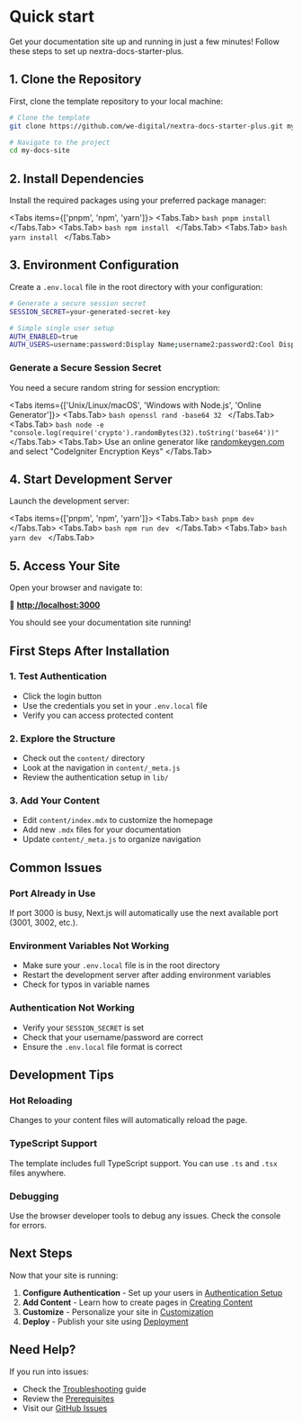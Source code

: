 
# Quick start

Get your documentation site up and running in just a few minutes! Follow these steps to set up nextra-docs-starter-plus.

## 1. Clone the Repository

First, clone the template repository to your local machine:

```bash
# Clone the template
git clone https://github.com/we-digital/nextra-docs-starter-plus.git my-docs-site

# Navigate to the project
cd my-docs-site
```

## 2. Install Dependencies

Install the required packages using your preferred package manager:

<Tabs items={['pnpm', 'npm', 'yarn']}>
  <Tabs.Tab>
    ```bash
    pnpm install
    ```
  </Tabs.Tab>
  <Tabs.Tab>
    ```bash
    npm install
    ```
  </Tabs.Tab>
  <Tabs.Tab>
    ```bash
    yarn install
    ```
  </Tabs.Tab>
</Tabs>

## 3. Environment Configuration

Create a `.env.local` file in the root directory with your configuration:

```bash
# Generate a secure session secret
SESSION_SECRET=your-generated-secret-key

# Simple single user setup
AUTH_ENABLED=true
AUTH_USERS=username:password:Display Name;username2:password2:Cool Display Name 2;
```

### Generate a Secure Session Secret

You need a secure random string for session encryption:

<Tabs items={['Unix/Linux/macOS', 'Windows with Node.js', 'Online Generator']}>
  <Tabs.Tab>
    ```bash
    openssl rand -base64 32
    ```
  </Tabs.Tab>
  <Tabs.Tab>
    ```bash
    node -e "console.log(require('crypto').randomBytes(32).toString('base64'))"
    ```
  </Tabs.Tab>
  <Tabs.Tab>
    Use an online generator like [randomkeygen.com](https://randomkeygen.com/) and select "CodeIgniter Encryption Keys"
  </Tabs.Tab>
</Tabs>

## 4. Start Development Server

Launch the development server:

<Tabs items={['pnpm', 'npm', 'yarn']}>
  <Tabs.Tab>
    ```bash
    pnpm dev
    ```
  </Tabs.Tab>
  <Tabs.Tab>
    ```bash
    npm run dev
    ```
  </Tabs.Tab>
  <Tabs.Tab>
    ```bash
    yarn dev
    ```
  </Tabs.Tab>
</Tabs>

## 5. Access Your Site

Open your browser and navigate to:

🎉 **[http://localhost:3000](http://localhost:3000)**

You should see your documentation site running!

## First Steps After Installation

### 1. Test Authentication
- Click the login button
- Use the credentials you set in your `.env.local` file
- Verify you can access protected content

### 2. Explore the Structure
- Check out the `content/` directory
- Look at the navigation in `content/_meta.js`
- Review the authentication setup in `lib/`

### 3. Add Your Content
- Edit `content/index.mdx` to customize the homepage
- Add new `.mdx` files for your documentation
- Update `content/_meta.js` to organize navigation

## Common Issues

### Port Already in Use
If port 3000 is busy, Next.js will automatically use the next available port (3001, 3002, etc.).

### Environment Variables Not Working
- Make sure your `.env.local` file is in the root directory
- Restart the development server after adding environment variables
- Check for typos in variable names

### Authentication Not Working
- Verify your `SESSION_SECRET` is set
- Check that your username/password are correct
- Ensure the `.env.local` file format is correct

## Development Tips

### Hot Reloading
Changes to your content files will automatically reload the page.

### TypeScript Support
The template includes full TypeScript support. You can use `.ts` and `.tsx` files anywhere.

### Debugging
Use the browser developer tools to debug any issues. Check the console for errors.

## Next Steps

Now that your site is running:

1. **Configure Authentication** - Set up your users in [Authentication Setup](/authentication-setup)
2. **Add Content** - Learn how to create pages in [Creating Content](/creating-content)
3. **Customize** - Personalize your site in [Customization](/customization)
4. **Deploy** - Publish your site using [Deployment](/deployment)

## Need Help?

If you run into issues:

- Check the [Troubleshooting](/troubleshooting) guide
- Review the [Prerequisites](/prerequisites)
- Visit our [GitHub Issues](https://github.com/we-digital/nextra-docs-starter-plus/issues) 